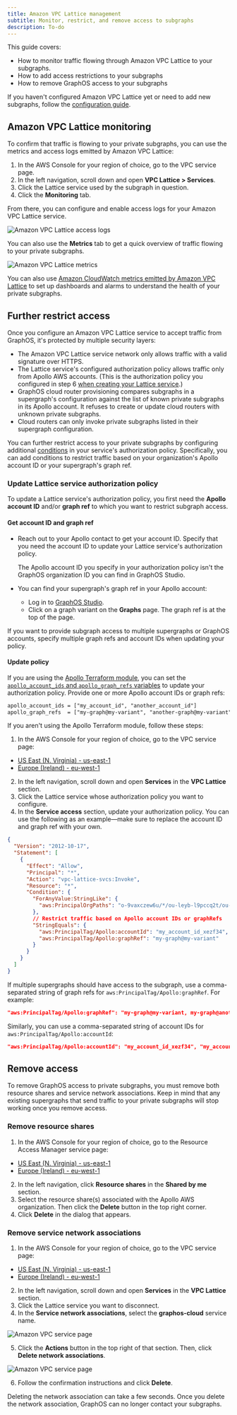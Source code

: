 ```yaml
---
title: Amazon VPC Lattice management
subtitle: Monitor, restrict, and remove access to subgraphs
description: To-do
---
```


<DedicatedPreview />

This guide covers:

- How to monitor traffic flowing through Amazon VPC Lattice to your subgraphs.
- How to add access restrictions to your subgraphs
- How to remove GraphOS access to your subgraphs

<Tip>

If you haven't configured Amazon VPC Lattice yet or need to add new subgraphs, follow the [configuration guide](./lattice).

</Tip>

## Amazon VPC Lattice monitoring

To confirm that traffic is flowing to your private subgraphs, you can use the metrics and access logs emitted by Amazon VPC Lattice:

1. In the AWS Console for your region of choice, go to the VPC service page.
2. In the left navigation, scroll down and open **VPC Lattice > Services**.
3. Click the Lattice service used by the subgraph in question.
4. Click the **Monitoring** tab.

From there, you can configure and enable access logs for your Amazon VPC Lattice service.

<img
  className="screenshot"
  alt="Amazon VPC Lattice access logs"
  src="../../img/cloud-dedicated/vpc-lattice-access-logs.png"
/>

You can also use the **Metrics** tab to get a quick overview of traffic flowing to your private subgraphs.

<img
  className="screenshot"
  alt="Amazon VPC Lattice metrics"
  src="../../img/cloud-dedicated/vpc-lattice-metrics.png"
/>

You can also use [Amazon CloudWatch metrics emitted by Amazon VPC Lattice](https://docs.aws.amazon.com/vpc-lattice/latest/ug/monitoring-cloudwatch.html) to set up dashboards and alarms to understand the health of your private subgraphs.

## Further restrict access

Once you configure an Amazon VPC Lattice service to accept traffic from GraphOS, it's protected by multiple security layers:

- The Amazon VPC Lattice service network only allows traffic with a valid signature over HTTPS.
- The Lattice service's configured authorization policy allows traffic only from Apollo AWS accounts. (This is the authorization policy you configured in step 6 [when creating your Lattice service](#step-2-create-a-lattice-service).)
- GraphOS cloud router provisioning compares subgraphs in a supergraph's configuration against the list of known private subgraphs in its Apollo account. It refuses to create or update cloud routers with unknown private subgraphs.
- Cloud routers can only invoke private subgraphs listed in their supergraph configuration.

You can further restrict access to your private subgraphs by configuring additional [conditions](https://docs.aws.amazon.com/IAM/latest/UserGuide/reference_policies_elements_condition.html) in your service's authorization policy.
Specifically, you can add conditions to restrict traffic based on your organization's Apollo account ID or your supergraph's graph ref.

### Update Lattice service authorization policy

To update a Lattice service's authorization policy, you first need the **Apollo account ID** and/or **graph ref** to which you want to restrict subgraph access.

#### Get account ID and graph ref

- Reach out to your Apollo contact to get your account ID. Specify that you need the account ID to update your Lattice service's authorization policy.

  <Note>

  The Apollo account ID you specify in your authorization policy isn't the GraphOS organization ID you can find in GraphOS Studio.

  </Note>

- You can find your supergraph's graph ref in your Apollo account:
  - Log in to [GraphOS Studio](https://studio.apollographql.com?referrer=docs-content).
  - Click on a graph variant on the **Graphs** page. The graph ref is at the top of the page.

If you want to provide subgraph access to multiple supergraphs or GraphOS accounts, specify multiple graph refs and account IDs when updating your policy.

#### Update policy

If you are using the [Apollo Terraform module](https://github.com/apollographql/terraform-graphos-aws), you can set the [`apollo_account_ids` and `apollo_graph_refs` variables](https://github.com/apollographql/terraform-graphos-aws#usage) to update your authorization policy. Provide one or more Apollo account IDs or graph refs:

```txt showLineNumbers=false disableCopy=true
apollo_account_ids = ["my_account_id", "another_account_id"]
apollo_graph_refs  = ["my-graph@my-variant", "another-graph@my-variant"]
```

If you aren't using the Apollo Terraform module, follow these steps:

1. In the AWS Console for your region of choice, go to the VPC service page:

- [US East (N. Virginia) - us-east-1](https://us-east-1.console.aws.amazon.com/ram/home?region=us-east-1)
- [Europe (Ireland) - eu-west-1](https://eu-west-1.console.aws.amazon.com/ram/home?region=eu-west-1)

2. In the left navigation, scroll down and open **Services** in the **VPC Lattice** section.
3. Click the Lattice service whose authorization policy you want to configure.
4. In the **Service access** section, update your authorization policy. You can use the following as an example&mdash;make sure to replace the account ID and graph ref with your own.

```json {13-17} showLineNumbers=false
{
  "Version": "2012-10-17",
  "Statement": [
    {
      "Effect": "Allow",
      "Principal": "*",
      "Action": "vpc-lattice-svcs:Invoke",
      "Resource": "*",
      "Condition": {
        "ForAnyValue:StringLike": {
          "aws:PrincipalOrgPaths": "o-9vaxczew6u/*/ou-leyb-l9pccq2t/ou-leyb-fvqz35yo/*"
        },
        // Restrict traffic based on Apollo account IDs or graphRefs
        "StringEquals": {
          "aws:PrincipalTag/Apollo:accountId": "my_account_id_xezf34",
          "aws:PrincipalTag/Apollo:graphRef": "my-graph@my-variant"
        }
      }
    }
  ]
}
```

If multiple supergraphs should have access to the subgraph, use a comma-separated string of graph refs for `aws:PrincipalTag/Apollo:graphRef`. For example:

```json showLineNumbers=false disableCopy=true
"aws:PrincipalTag/Apollo:graphRef": "my-graph@my-variant, my-graph@another-variant, another-graph@another-variant"
```

Similarly, you can use a comma-separated string of account IDs for `aws:PrincipalTag/Apollo:accountId`:

```json showLineNumbers=false disableCopy=true
"aws:PrincipalTag/Apollo:accountId": "my_account_id_xezf34", "my_account_id_dehs56"
```

## Remove access

To remove GraphOS access to private subgraphs, you must remove both resource shares and service network associations.
Keep in mind that any existing supergraphs that send traffic to your private subgraphs will stop working once you remove access.

### Remove resource shares

1. In the AWS Console for your region of choice, go to the Resource Access Manager service page:

- [US East (N. Virginia) - us-east-1](https://us-east-1.console.aws.amazon.com/ram/home?region=us-east-1)
- [Europe (Ireland) - eu-west-1](https://eu-west-1.console.aws.amazon.com/ram/home?region=eu-west-1)

2. In the left navigation, click **Resource shares** in the **Shared by me** section.
3. Select the resource share(s) associated with the Apollo AWS organization. Then click the **Delete** button in the top right corner.
4. Click **Delete** in the dialog that appears.

### Remove service network associations

1. In the AWS Console for your region of choice, go to the VPC service page:

- [US East (N. Virginia) - us-east-1](https://us-east-1.console.aws.amazon.com/ram/home?region=us-east-1)
- [Europe (Ireland) - eu-west-1](https://eu-west-1.console.aws.amazon.com/ram/home?region=eu-west-1)

2. In the left navigation, scroll down and open **Services** in the **VPC Lattice** section.
3. Click the Lattice service you want to disconnect.
4. In the **Service network associations**, select the **graphos-cloud** service name.

<img
  className="screenshot"
  alt="Amazon VPC service page"
  src="../../img/cloud-dedicated/graphos-service.jpg"
/>

5. Click the **Actions** button in the top right of that section. Then, click **Delete network associations**.

<img
  className="screenshot"
  alt="Amazon VPC service page"
  src="../../img/cloud-dedicated/delete-network-associations.jpg"
/>

6. Follow the confirmation instructions and click **Delete**.

Deleting the network association can take a few seconds. Once you delete the network association, GraphOS can no longer contact your subgraphs.
